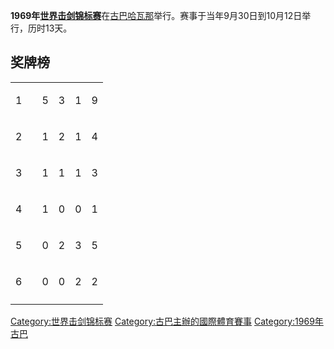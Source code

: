 '''1969年[[世界击剑锦标赛|世界击剑锦标赛]]'''在[[古巴|古巴]][[哈瓦那|哈瓦那]]举行。赛事于当年9月30日到10月12日举行，历时13天。

==奖牌榜==
{| {{RankedMedalTable}}
|-
| 1 ||align=left| {{URS}} || 5 || 3 || 1 || 9 
|-
| 2 ||align=left| {{POL}} || 1 || 2 || 1 || 4
|-
| 3 ||align=left| {{ROU}} || 1 || 1 || 1 || 3
|-
| 4 ||align=left| {{FRG}} || 1 || 0 || 0 || 1
|-
| 5 ||align=left| {{HUN}} || 0 || 2 || 3 || 5
|-
| 6 ||align=left| {{SWE}} || 0 || 0 || 2 || 2
|-
|}

{{世界击剑锦标赛}}

[[Category:世界击剑锦标赛|Category:世界击剑锦标赛]]
[[Category:古巴主辦的國際體育賽事|Category:古巴主辦的國際體育賽事]]
[[Category:1969年古巴|Category:1969年古巴]]